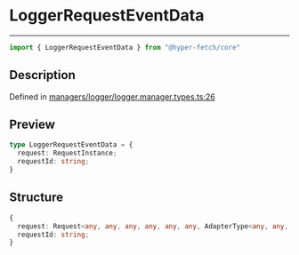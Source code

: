 

# LoggerRequestEventData

<div class="api-docs__separator" data-reactroot="">

---

</div><div class="api-docs__import" data-reactroot="">

```ts
import { LoggerRequestEventData } from "@hyper-fetch/core"
```

</div><div class="api-docs__section">

## Description

</div><div class="api-docs__description"><span class="api-docs__do-not-parse">



</span></div><p class="api-docs__definition">

Defined in [managers/logger/logger.manager.types.ts:26](https://github.com/BetterTyped/hyper-fetch/blob/c3e2c45/packages/core/src/managers/logger/logger.manager.types.ts#L26)

</p><div class="api-docs__section">

## Preview

</div><div class="api-docs__preview type">

```ts
type LoggerRequestEventData = {
  request: RequestInstance; 
  requestId: string; 
}
```

</div><div class="api-docs__section">

## Structure

</div><div class="api-docs__returns">

```ts
{
  request: Request<any, any, any, any, any, any, AdapterType<any, any, any, any, any>, any, any, any>;
  requestId: string;
}
```

</div>